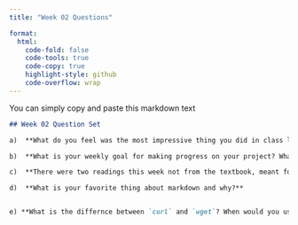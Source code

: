 ```yaml
---
title: "Week 02 Questions"

format:
  html:
    code-fold: false
    code-tools: true
    code-copy: true
    highlight-style: github
    code-overflow: wrap
---
```


You can simply copy and paste this markdown text

``` markdown
## Week 02 Question Set

a)  **What do you feel was the most impressive thing you did in class last week was?**

b)  **What is your weekly goal for making progress on your project? What is the next step?**

c)  **There were two readings this week not from the textbook, meant for two different audiences. Which reading did you get the most out of and why? Do you have any questions regarding the Journal of Shellfish Research paper?**

d)  **What is your favorite thing about markdown and why?**


e) **What is the differnce between `curl` and `wget`? When would you used one over the other?
```
